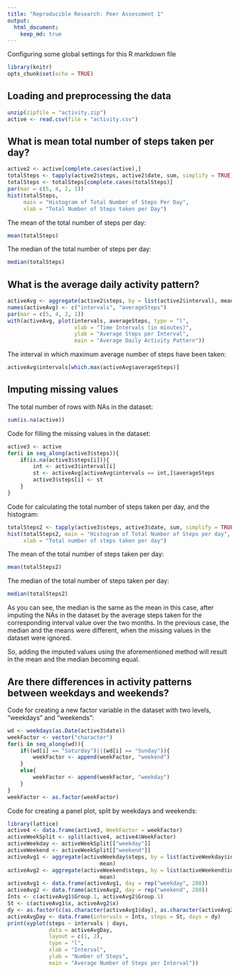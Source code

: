 ```yaml
---
title: "Reproducible Research: Peer Assessment 1"
output: 
  html_document:
    keep_md: true
---
```


Configuring some global settings for this R markdown file

```r
library(knitr)
opts_chunk$set(echo = TRUE)
```

## Loading and preprocessing the data

```r
unzip(zipfile = "activity.zip")
active <- read.csv(file = "activity.csv")
```

## What is mean total number of steps taken per day?

```r
active2 <- active[complete.cases(active),]
totalSteps <- tapply(active2$steps, active2$date, sum, simplify = TRUE)
totalSteps <- totalSteps[complete.cases(totalSteps)]
par(mar = c(5, 4, 2, 1))
hist(totalSteps, 
     main = "Histogram of Total Number of Steps Per Day", 
     xlab = "Total Number of Steps taken per Day")
```

The mean of the total number of steps per day:  

```r
mean(totalSteps)
```

The median of the total number of steps per day:  

```r
median(totalSteps)
```

## What is the average daily activity pattern?

```r
activeAvg <- aggregate(active2$steps, by = list(active2$interval), mean)
names(activeAvg) <- c("intervals", "averageSteps")
par(mar = c(5, 4, 2, 1))
with(activeAvg, plot(intervals, averageSteps, type = "l",
                     xlab = "Time Intervals (in minutes)",
                     ylab = "Average Steps per Interval",
                     main = "Average Daily Activity Pattern"))
```

The interval in which maximum average number of steps have been taken:

```r
activeAvg$intervals[which.max(activeAvg$averageSteps)]
```

## Imputing missing values

The total number of rows with NAs in the dataset:

```r
sum(is.na(active))
```

Code for filling the missing values in the dataset:

```r
active3 <- active
for(i in seq_along(active3$steps)){
    if(is.na(active3$steps[i])){
        int <- active3$interval[i]
        st <- activeAvg[activeAvg$intervals == int,]$averageSteps
        active3$steps[i] <- st
    }
}
```

Code for calculating the total number of steps taken per day, and the histogram:

```r
totalSteps2 <- tapply(active3$steps, active3$date, sum, simplify = TRUE)
hist(totalSteps2, main = "Histogram of Total Number of Steps per day",
     xlab = "Total number of steps taken per day")
```

The mean of the total number of steps taken per day:

```r
mean(totalSteps2)
```

The median of the total number of steps taken per day:

```r
median(totalSteps2)
```

As you can see, the median is the same as the mean in this case, after imputing the NAs in the dataset by the average steps taken for the corresponding interval value over the two months. In the previous case, the median and the means were different, when the missing values in the dataset were ignored.  

So, adding the imputed values using the aforementioned method will result in the mean and the median becoming equal.  

## Are there differences in activity patterns between weekdays and weekends?

Code for creating a new factor variable in the dataset with two levels, "weekdays" and "weekends":

```r
wd <- weekdays(as.Date(active3$date))
weekFactor <- vector("character")
for(i in seq_along(wd)){
    if((wd[i] == "Saturday")||(wd[i] == "Sunday")){
        weekFactor <- append(weekFactor, "weekend")
    }
    else{
        weekFactor <- append(weekFactor, "weekday")
    }
}
weekFactor <- as.factor(weekFactor)
```

Code for creating a panel plot, split by weekdays and weekends:

```r
library(lattice)
active4 <- data.frame(active3, WeekFactor = weekFactor)
activeWeekSplit <- split(active4, active4$WeekFactor)
activeWeekday <- activeWeekSplit[["weekday"]]
activeWeekend <- activeWeekSplit[["weekend"]]
activeAvg1 <- aggregate(activeWeekday$steps, by = list(activeWeekday$interval),
                             mean)
activeAvg2 <- aggregate(activeWeekend$steps, by = list(activeWeekend$interval),
                             mean)
activeAvg1 <- data.frame(activeAvg1, day = rep("weekday", 288))
activeAvg2 <- data.frame(activeAvg2, day = rep("weekend", 288))
Ints <- c(activeAvg1$Group.1, activeAvg2$Group.1)
St <- c(activeAvg1$x, activeAvg2$x)
dy <- as.factor(c(as.character(activeAvg1$day), as.character(activeAvg2$day)))
activeAvgDay <- data.frame(intervals = Ints, steps = St, days = dy)
print(xyplot(steps ~ intervals | days, 
             data = activeAvgDay, 
             layout = c(1, 2), 
             type = "l", 
             xlab = "Interval", 
             ylab = "Number of Steps",
             main = "Average Number of Steps per Interval"))
```
